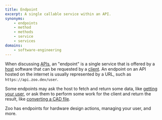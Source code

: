 ```yaml
---
title: Endpoint
excerpt: A single callable service within an API.
synonyms:
    - endpoints
    - method
    - methods
    - service
    - services
domains:
    - software-engineering
---
```

When discussing [APIs](/docs/glossary/application-programming-interface-api), an "endpoint" is a single service that is offered by a [host](/docs/glossary/host) software that can be requested by a [client](/docs/glossary/client). An endpoint on an API hosted on the internet is usually represented by a URL, such as `https://api.zoo.dev/user`.

Some endpoints may ask the host to fetch and return some data, like [getting your user](https://zoo.dev/docs/api/users/get-your-user), or ask them to perform some work for the client and return the result, like [converting a CAD file](https://zoo.dev/docs/api/file/convert-cad-file-with-defaults).

Zoo has endpoints for hardware design actions, managing your user, and more.